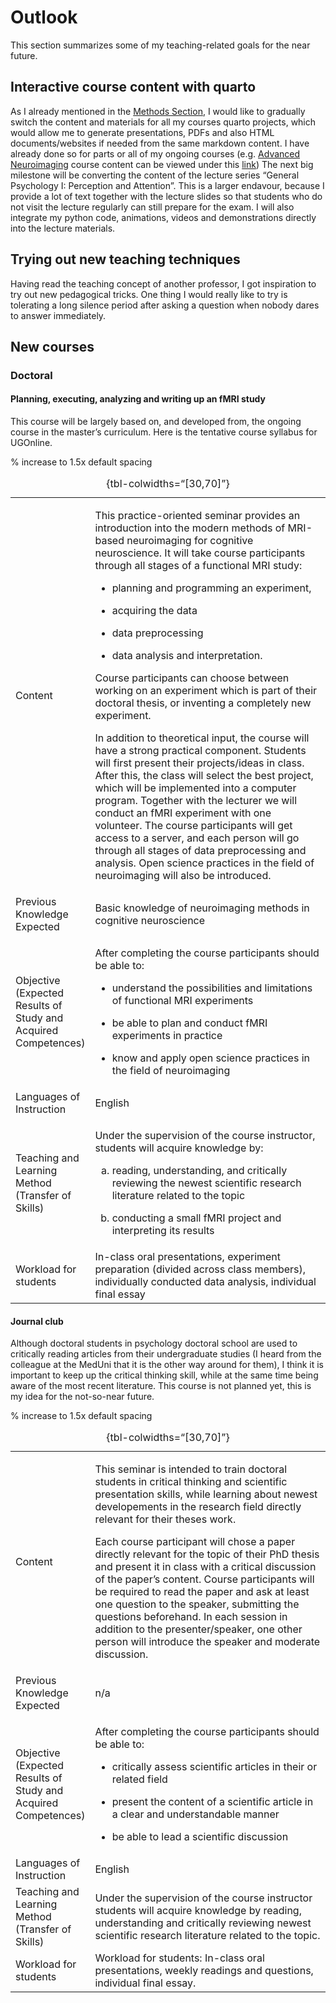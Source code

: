 # Outlook

This section summarizes some of my teaching-related goals for the near future.

## Interactive course content with quarto

As I already mentioned in the [Methods Section](methodology.qmd#sec-multimedia), I would like to gradually switch the content and materials for all my courses quarto projects, which would allow me to generate presentations, PDFs and also HTML documents/websites if needed from the same markdown content. I have already done so for parts or all of my ongoing courses (e.g. [Advanced Neuroimaging](https://natalia-zaretskaya.github.io/advanced-neuroimaging/) course content can be viewed under this [link](https://natalia-zaretskaya.github.io/advanced-neuroimaging/)) The next big milestone will be converting the content of the lecture series "General Psychology I: Perception and Attention". This is a larger endavour, because I provide a lot of text together with the lecture slides so that students who do not visit the lecture regularly can still prepare for the exam. I will also integrate my python code, animations, videos and demonstrations directly into the lecture materials.

## Trying out new teaching techniques

Having read the teaching concept of another professor, I got inspiration to try out new pedagogical tricks. One thing I would really like to try is tolerating a long silence period after asking a question when nobody dares to answer immediately.

## New courses

### Doctoral

#### Planning, executing, analyzing and writing up an fMRI study

This course will be largely based on, and developed from, the ongoing course in the master's curriculum. Here is the tentative course syllabus for UGOnline.

::: {=latex}
\renewcommand{\arraystretch}{2}  % increase to 1.5x default spacing
:::

+----------------------------------------------------------------+-----------------------------------------------------------------------------------------------------------------------------------------------------------------------------------------------------------------------------------------------------------------------------------------------------------------------------------------------------------------------------------------------------------------------------------------------------------------------------------------------------------------------------------------------------------+
| Content                                                        | This practice-oriented seminar provides an introduction into the modern methods of MRI-based neuroimaging for cognitive neuroscience. It will take course participants through all stages of a functional MRI study:                                                                                                                                                                                                                                                                                                                                      |
|                                                                |                                                                                                                                                                                                                                                                                                                                                                                                                                                                                                                                                           |
|                                                                | -   planning and programming an experiment,                                                                                                                                                                                                                                                                                                                                                                                                                                                                                                               |
|                                                                |                                                                                                                                                                                                                                                                                                                                                                                                                                                                                                                                                           |
|                                                                | -   acquiring the data                                                                                                                                                                                                                                                                                                                                                                                                                                                                                                                                    |
|                                                                |                                                                                                                                                                                                                                                                                                                                                                                                                                                                                                                                                           |
|                                                                | -   data preprocessing                                                                                                                                                                                                                                                                                                                                                                                                                                                                                                                                    |
|                                                                |                                                                                                                                                                                                                                                                                                                                                                                                                                                                                                                                                           |
|                                                                | -   data analysis and interpretation.                                                                                                                                                                                                                                                                                                                                                                                                                                                                                                                     |
|                                                                |                                                                                                                                                                                                                                                                                                                                                                                                                                                                                                                                                           |
|                                                                | Course participants can choose between working on an experiment which is part of their doctoral thesis, or inventing a completely new experiment.                                                                                                                                                                                                                                                                                                                                                                                                         |
|                                                                |                                                                                                                                                                                                                                                                                                                                                                                                                                                                                                                                                           |
|                                                                | In addition to theoretical input, the course will have a strong practical component. Students will first present their projects/ideas in class. After this, the class will select the best project, which will be implemented into a computer program. Together with the lecturer we will conduct an fMRI experiment with one volunteer. The course participants will get access to a server, and each person will go through all stages of data preprocessing and analysis. Open science practices in the field of neuroimaging will also be introduced. |
+----------------------------------------------------------------+-----------------------------------------------------------------------------------------------------------------------------------------------------------------------------------------------------------------------------------------------------------------------------------------------------------------------------------------------------------------------------------------------------------------------------------------------------------------------------------------------------------------------------------------------------------+
| Previous Knowledge Expected                                    | Basic knowledge of neuroimaging methods in cognitive neuroscience                                                                                                                                                                                                                                                                                                                                                                                                                                                                                         |
+----------------------------------------------------------------+-----------------------------------------------------------------------------------------------------------------------------------------------------------------------------------------------------------------------------------------------------------------------------------------------------------------------------------------------------------------------------------------------------------------------------------------------------------------------------------------------------------------------------------------------------------+
| Objective (Expected Results of Study and Acquired Competences) | After completing the course participants should be able to:                                                                                                                                                                                                                                                                                                                                                                                                                                                                                               |
|                                                                |                                                                                                                                                                                                                                                                                                                                                                                                                                                                                                                                                           |
|                                                                | -   understand the possibilities and limitations of functional MRI experiments                                                                                                                                                                                                                                                                                                                                                                                                                                                                            |
|                                                                |                                                                                                                                                                                                                                                                                                                                                                                                                                                                                                                                                           |
|                                                                | -   be able to plan and conduct fMRI experiments in practice                                                                                                                                                                                                                                                                                                                                                                                                                                                                                              |
|                                                                |                                                                                                                                                                                                                                                                                                                                                                                                                                                                                                                                                           |
|                                                                | -   know and apply open science practices in the field of neuroimaging                                                                                                                                                                                                                                                                                                                                                                                                                                                                                    |
+----------------------------------------------------------------+-----------------------------------------------------------------------------------------------------------------------------------------------------------------------------------------------------------------------------------------------------------------------------------------------------------------------------------------------------------------------------------------------------------------------------------------------------------------------------------------------------------------------------------------------------------+
| Languages of Instruction                                       | English                                                                                                                                                                                                                                                                                                                                                                                                                                                                                                                                                   |
+----------------------------------------------------------------+-----------------------------------------------------------------------------------------------------------------------------------------------------------------------------------------------------------------------------------------------------------------------------------------------------------------------------------------------------------------------------------------------------------------------------------------------------------------------------------------------------------------------------------------------------------+
| Teaching and Learning Method (Transfer of Skills)              | Under the supervision of the course instructor, students will acquire knowledge by:                                                                                                                                                                                                                                                                                                                                                                                                                                                                       |
|                                                                |                                                                                                                                                                                                                                                                                                                                                                                                                                                                                                                                                           |
|                                                                | a) reading, understanding, and critically reviewing the newest scientific research literature related to the topic                                                                                                                                                                                                                                                                                                                                                                                                                                        |
|                                                                |                                                                                                                                                                                                                                                                                                                                                                                                                                                                                                                                                           |
|                                                                | b) conducting a small fMRI project and interpreting its results                                                                                                                                                                                                                                                                                                                                                                                                                                                                                           |
+----------------------------------------------------------------+-----------------------------------------------------------------------------------------------------------------------------------------------------------------------------------------------------------------------------------------------------------------------------------------------------------------------------------------------------------------------------------------------------------------------------------------------------------------------------------------------------------------------------------------------------------+
| Workload for students                                          | In-class oral presentations, experiment preparation (divided across class members), individually conducted data analysis, individual final essay                                                                                                                                                                                                                                                                                                                                                                                                          |
+----------------------------------------------------------------+-----------------------------------------------------------------------------------------------------------------------------------------------------------------------------------------------------------------------------------------------------------------------------------------------------------------------------------------------------------------------------------------------------------------------------------------------------------------------------------------------------------------------------------------------------------+

: {tbl-colwidths="\[30,70\]"}

#### Journal club

Although doctoral students in psychology doctoral school are used to critically reading articles from their undergraduate studies (I heard from the colleague at the MedUni that it is the other way around for them), I think it is important to keep up the critical thinking skill, while at the same time being aware of the most recent literature. This course is not planned yet, this is my idea for the not-so-near future.

::: {=latex}
\renewcommand{\arraystretch}{2}  % increase to 1.5x default spacing
:::

+----------------------------------------------------------------+------------------------------------------------------------------------------------------------------------------------------------------------------------------------------------------------------------------------------------------------------------------------------------------------------------------------------------------------------------------------------------------------------------------------------------------------+
| Content                                                        | This seminar is intended to train doctoral students in critical thinking and scientific presentation skills, while learning about newest developements in the research field directly relevant for their theses work.                                                                                                                                                                                                                          |
|                                                                |                                                                                                                                                                                                                                                                                                                                                                                                                                                |
|                                                                | Each course participant will chose a paper directly relevant for the topic of their PhD thesis and present it in class with a critical discussion of the paper's content. Course participants will be required to read the paper and ask at least one question to the speaker, submitting the questions beforehand. In each session in addition to the presenter/speaker, one other person will introduce the speaker and moderate discussion. |
+----------------------------------------------------------------+------------------------------------------------------------------------------------------------------------------------------------------------------------------------------------------------------------------------------------------------------------------------------------------------------------------------------------------------------------------------------------------------------------------------------------------------+
| Previous Knowledge Expected                                    | n/a                                                                                                                                                                                                                                                                                                                                                                                                                                            |
+----------------------------------------------------------------+------------------------------------------------------------------------------------------------------------------------------------------------------------------------------------------------------------------------------------------------------------------------------------------------------------------------------------------------------------------------------------------------------------------------------------------------+
| Objective (Expected Results of Study and Acquired Competences) | After completing the course participants should be able to:                                                                                                                                                                                                                                                                                                                                                                                    |
|                                                                |                                                                                                                                                                                                                                                                                                                                                                                                                                                |
|                                                                | -   critically assess scientific articles in their or related field                                                                                                                                                                                                                                                                                                                                                                            |
|                                                                |                                                                                                                                                                                                                                                                                                                                                                                                                                                |
|                                                                | -   present the content of a scientific article in a clear and understandable manner                                                                                                                                                                                                                                                                                                                                                           |
|                                                                |                                                                                                                                                                                                                                                                                                                                                                                                                                                |
|                                                                | -   be able to lead a scientific discussion                                                                                                                                                                                                                                                                                                                                                                                                    |
+----------------------------------------------------------------+------------------------------------------------------------------------------------------------------------------------------------------------------------------------------------------------------------------------------------------------------------------------------------------------------------------------------------------------------------------------------------------------------------------------------------------------+
| Languages of Instruction                                       | English                                                                                                                                                                                                                                                                                                                                                                                                                                        |
+----------------------------------------------------------------+------------------------------------------------------------------------------------------------------------------------------------------------------------------------------------------------------------------------------------------------------------------------------------------------------------------------------------------------------------------------------------------------------------------------------------------------+
| Teaching and Learning Method (Transfer of Skills)              | Under the supervision of the course instructor students will acquire knowledge by reading, understanding and critically reviewing newest scientific research literature related to the topic.                                                                                                                                                                                                                                                  |
+----------------------------------------------------------------+------------------------------------------------------------------------------------------------------------------------------------------------------------------------------------------------------------------------------------------------------------------------------------------------------------------------------------------------------------------------------------------------------------------------------------------------+
| Workload for students                                          | Workload for students: In-class oral presentations, weekly readings and questions, individual final essay.                                                                                                                                                                                                                                                                                                                                     |
+----------------------------------------------------------------+------------------------------------------------------------------------------------------------------------------------------------------------------------------------------------------------------------------------------------------------------------------------------------------------------------------------------------------------------------------------------------------------------------------------------------------------+

: {tbl-colwidths="\[30,70\]"}
